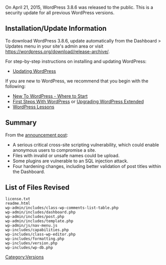{{Languages|
{{en|Version 3.8.6}}
}}

On April 21, 2015, WordPress 3.8.6 was released to the public. This is a security update for all previous WordPress versions.

== Installation/Update Information ==
To download WordPress 3.8.6, update automatically from the Dashboard > Updates menu in your site's admin area or visit https://wordpress.org/download/release-archive/.

For step-by-step instructions on installing and updating WordPress:
* [[Updating WordPress]]

If you are new to WordPress, we recommend that you begin with the following:
* [[New To WordPress - Where to Start]]
* [[First Steps With WordPress]] or [[Upgrading WordPress Extended]]
* [[WordPress Lessons]]

== Summary ==
From the [https://wordpress.org/news/2015/04/wordpress-4-1-2/ announcement post]:

*A serious critical cross-site scripting vulnerability, which could enable anonymous users to compromise a site.
* Files with invalid or unsafe names could be upload.
* Some plugins are vulnerable to an SQL injection attack.
* Four hardening changes, including better validation of post titles within the Dashboard.

== List of Files Revised ==
<pre>
license.txt
readme.html
wp-admin/includes/class-wp-comments-list-table.php
wp-admin/includes/dashboard.php
wp-admin/includes/post.php
wp-admin/includes/template.php
wp-admin/js/nav-menu.js
wp-includes/capabilities.php
wp-includes/class-wp-editor.php
wp-includes/formatting.php
wp-includes/version.php
wp-includes/wp-db.php
</pre>

{{Versions}}

[[Category:Versions]]